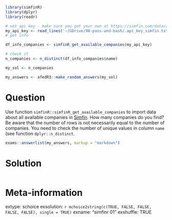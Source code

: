 ```r
library(simfinR)
library(dplyr)
library(readr)

# set api key - make sure you got your own at https://simfin.com/data/access/api
my_api_key <- read_lines('~/GDrive/98-pass-and-bash/.api_key_simfin.txt')
# get info

df_info_companies <- simfinR_get_available_companies(my_api_key)

# check it
n_companies <- n_distinct(df_info_companies$name)

my_sol <- n_companies
```

```r
my_answers <- afedR3::make_random_answers(my_sol)
```

Question
========

Use function `simfinR::simfinR_get_available_companies` to import data about all available companies in [Simfin](https://simfin.com). How many companies do you find? Be aware that the number of rows is not necessarily equal to the number of companies. You need to check the number of unique values in column `name` (see function `dplyr::n_distinct`. 

```r
exams::answerlist(my_answers, markup = "markdown")
```

Solution
================

```r
```


Meta-information
================
extype: schoice
exsolution: `r mchoice2string(c(TRUE, FALSE, FALSE, FALSE, FALSE), single = TRUE)`
exname: "simfinr 01"
exshuffle: TRUE


